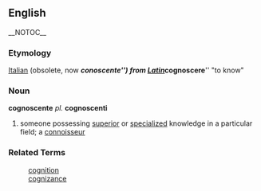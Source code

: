 == English == __NOTOC__
=== Etymology ===
[[Italian]] (obsolete, now '''''conoscente''''') from [[Latin]] '''''cognoscere''''' "to know"

=== Noun ===
'''cognoscente''' ''pl.'' '''cognoscenti'''
# someone possessing [[superior]] or [[specialized]] knowledge in a particular field; a [[connoisseur]]

=== Related Terms ===
:[[cognition]]
:[[cognizance]]